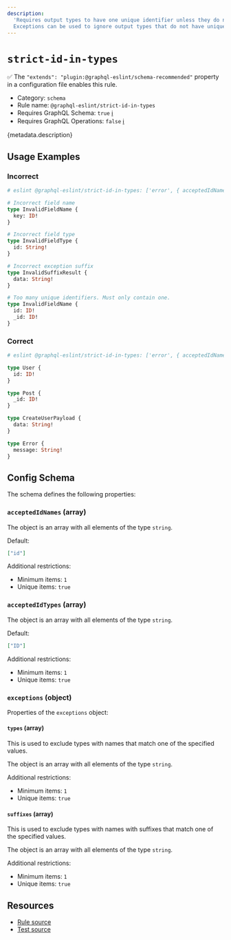 ```yaml
---
description:
  'Requires output types to have one unique identifier unless they do not have a logical one.
  Exceptions can be used to ignore output types that do not have unique identifiers.'
---
```


# `strict-id-in-types`

✅ The `"extends": "plugin:@graphql-eslint/schema-recommended"` property in a configuration file
enables this rule.

- Category: `schema`
- Rule name: `@graphql-eslint/strict-id-in-types`
- Requires GraphQL Schema: `true`
  [ℹ️](/docs/getting-started#extended-linting-rules-with-graphql-schema)
- Requires GraphQL Operations: `false`
  [ℹ️](/docs/getting-started#extended-linting-rules-with-siblings-operations)

{metadata.description}

## Usage Examples

### Incorrect

```graphql
# eslint @graphql-eslint/strict-id-in-types: ['error', { acceptedIdNames: ['id', '_id'], acceptedIdTypes: ['ID'], exceptions: { suffixes: ['Payload'] } }]

# Incorrect field name
type InvalidFieldName {
  key: ID!
}

# Incorrect field type
type InvalidFieldType {
  id: String!
}

# Incorrect exception suffix
type InvalidSuffixResult {
  data: String!
}

# Too many unique identifiers. Must only contain one.
type InvalidFieldName {
  id: ID!
  _id: ID!
}
```

### Correct

```graphql
# eslint @graphql-eslint/strict-id-in-types: ['error', { acceptedIdNames: ['id', '_id'], acceptedIdTypes: ['ID'], exceptions: { types: ['Error'], suffixes: ['Payload'] } }]

type User {
  id: ID!
}

type Post {
  _id: ID!
}

type CreateUserPayload {
  data: String!
}

type Error {
  message: String!
}
```

## Config Schema

The schema defines the following properties:

### `acceptedIdNames` (array)

The object is an array with all elements of the type `string`.

Default:

```json
["id"]
```

Additional restrictions:

- Minimum items: `1`
- Unique items: `true`

### `acceptedIdTypes` (array)

The object is an array with all elements of the type `string`.

Default:

```json
["ID"]
```

Additional restrictions:

- Minimum items: `1`
- Unique items: `true`

### `exceptions` (object)

Properties of the `exceptions` object:

#### `types` (array)

This is used to exclude types with names that match one of the specified values.

The object is an array with all elements of the type `string`.

Additional restrictions:

- Minimum items: `1`
- Unique items: `true`

#### `suffixes` (array)

This is used to exclude types with names with suffixes that match one of the specified values.

The object is an array with all elements of the type `string`.

Additional restrictions:

- Minimum items: `1`
- Unique items: `true`

## Resources

- [Rule source](https://github.com/dimaMachina/graphql-eslint/tree/master/packages/plugin/src/rules/strict-id-in-types.ts)
- [Test source](https://github.com/dimaMachina/graphql-eslint/tree/master/packages/plugin/__tests__/strict-id-in-types.spec.ts)
